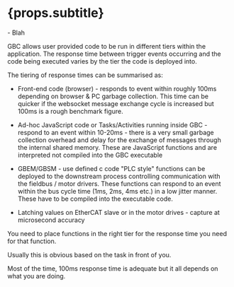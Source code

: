 
# {props.subtitle}

<Tldr>
    - Blah
</Tldr>

GBC allows user provided code to be run in different tiers within the application. The response time between trigger events occurring and the code being executed varies by the tier the code is deployed into.

The tiering of response times can be summarised as:

* Front-end code (browser) - responds to event within roughly 100ms depending on browser & PC garbage collection. This time can be quicker if the websocket message exchange cycle is increased but 100ms is a rough benchmark figure.

* Ad-hoc JavaScript code or Tasks/Activities running inside GBC - respond to an event within 10-20ms - there is a very small garbage collection overhead and delay for the exchange of messages through the internal shared memory. These are JavaScript functions and are interpreted not compiled into the GBC executable
* GBEM/GBSM -  use defined c code "PLC style" functions can be deployed to the downstream process controlling communication with the fieldbus / motor drivers. These functions can respond to an event within the bus cycle time (1ms, 2ms, 4ms etc.) in a low jitter manner. These have to be compiled into the executable code.
* Latching values on EtherCAT slave or in the motor drives - capture at microsecond accuracy

You need to place functions in the right tier for the response time you need for that function. 

Usually this is obvious based on the task in front of you.

Most of the time, 100ms response time is adequate but it all depends on what you are doing.

